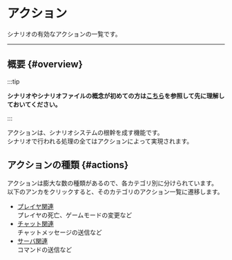 # アクション

シナリオの有効なアクションの一覧です。

---

## 概要 {#overview}

:::tip

**シナリオやシナリオファイルの概念が初めての方は[こちら](..)を参照して先に理解しておいてください。**

:::

アクションは、シナリオシステムの根幹を成す機能です。  
シナリオで行われる処理の全てはアクションによって実現されます。

## アクションの種類 {#actions}

アクションは膨大な数の種類があるので、各カテゴリ別に分けられています。  
以下のアンカをクリックすると、そのカテゴリのアクション一覧に遷移します。

+ [プレイヤ関連](player)  
  プレイヤの死亡、ゲームモードの変更など
+ [チャット関連](chat)  
  チャットメッセージの送信など
+ [サーバ関連](server)  
  コマンドの送信など
